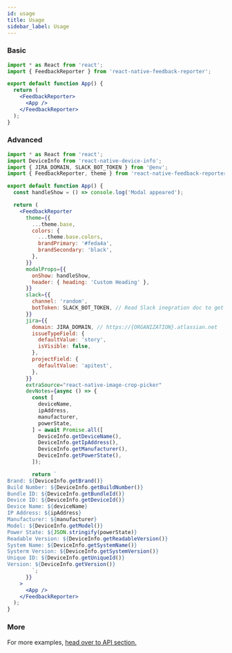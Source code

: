 ```yaml
---
id: usage
title: Usage
sidebar_label: Usage
---
```


### Basic

```jsx
import * as React from 'react';
import { FeedbackReporter } from 'react-native-feedback-reporter';

export default function App() {
  return (
    <FeedbackReporter>
      <App />
    </FeedbackReporter>
  );
}
```

### Advanced

```jsx
import * as React from 'react';
import DeviceInfo from 'react-native-device-info';
import { JIRA_DOMAIN, SLACK_BOT_TOKEN } from '@env';
import { FeedbackReporter, theme } from 'react-native-feedback-reporter';

export default function App() {
  const handleShow = () => console.log('Modal appeared');

  return (
    <FeedbackReporter
      theme={{
        ...theme.base,
        colors: {
          ...theme.base.colors,
          brandPrimary: '#feda4a',
          brandSecondary: 'black',
        },
      }}
      modalProps={{
        onShow: handleShow,
        header: { heading: 'Custom Heading' },
      }}
      slack={{
        channel: 'random',
        botToken: SLACK_BOT_TOKEN, // Read Slack inegration doc to get this token for your slack team
      }}
      jira={{
        domain: JIRA_DOMAIN, // https://{ORGANIZATION}.atlassian.net
        issueTypeField: {
          defaultValue: 'story',
          isVisible: false,
        },
        projectField: {
          defaultValue: 'apitest',
        },
      }}
      extraSource="react-native-image-crop-picker"
      devNotes={async () => {
        const [
          deviceName,
          ipAddress,
          manufacturer,
          powerState,
        ] = await Promise.all([
          DeviceInfo.getDeviceName(),
          DeviceInfo.getIpAddress(),
          DeviceInfo.getManufacturer(),
          DeviceInfo.getPowerState(),
        ]);

        return `
Brand: ${DeviceInfo.getBrand()}
Build Number: ${DeviceInfo.getBuildNumber()}
Bundle ID: ${DeviceInfo.getBundleId()}
Device ID: ${DeviceInfo.getDeviceId()}
Device Name: ${deviceName}
IP Address: ${ipAddress}
Manufacturer: ${manufacturer}
Model: ${DeviceInfo.getModel()}
Power State: ${JSON.stringify(powerState)}
Readable Version: ${DeviceInfo.getReadableVersion()}
System Name: ${DeviceInfo.getSystemName()}
Systerm Version: ${DeviceInfo.getSystemVersion()}
Unique ID: ${DeviceInfo.getUniqueId()}
Version: ${DeviceInfo.getVersion()}
        `;
      }}
    >
      <App />
    </FeedbackReporter>
  );
}
```

### More

For more examples, [head over to API section.](FeedbackReporter)

